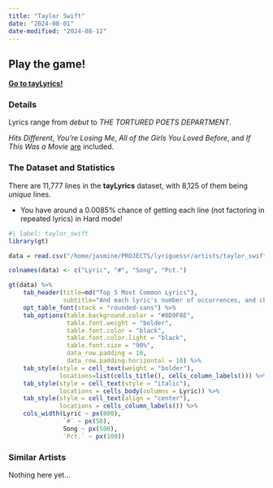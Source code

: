 ```yaml
---
title: "Taylor Swift"
date: "2024-08-01"
date-modified: "2024-08-12"
---
```


::: {.callout-tip appearance="simple"}
## Play the game!
::: lead
**<a href="https://taylyrics.lyriguessr.xyz/" target="_blank">Go to tayLyrics!</a>**
:::
:::

### Details

Lyrics range from *debut* to *THE TORTURED POETS DEPARTMENT*.

*Hits Different*, *You're Losing Me*, *All of the Girls You Loved Before*, and *If This Was a Movie* <u>are</u> included.

### The Dataset and Statistics

There are 11,777 lines in the **tayLyrics** dataset, with 8,125 of them being *unique* lines. 

* You have around a 0.0085% chance of getting each line (not factoring in repeated lyrics) in Hard mode! 

```r
#| label: taylor_swift
library(gt)

data = read.csv("/home/jasmine/PROJECTS/lyriguessr/artists/taylor_swift/taylor_swift_counts.csv")

colnames(data) <- c("Lyric", "#", "Song", "Pct.")

gt(data) %>% 
    tab_header(title=md("Top 5 Most Common Lyrics"), 
               subtitle="And each lyric's number of occurrences, and chance of showing up in Hard mode") %>%
    opt_table_font(stack = "rounded-sans") %>%
    tab_options(table.background.color = "#8D9F8E",
                table.font.weight = "bolder",
                table.font.color = "black",
                table.font.color.light = "black",
                table.font.size = "90%",
                data_row.padding = 10,
                data_row.padding.horizontal = 10) %>%
    tab_style(style = cell_text(weight = "bolder"),
              locations=list(cells_title(), cells_column_labels())) %>%
    tab_style(style = cell_text(style = "italic"),
              locations = cells_body(columns = Lyric)) %>%
    tab_style(style = cell_text(align = "center"),
              locations = cells_column_labels()) %>%
    cols_width(Lyric ~ px(800),
               `#` ~ px(50),
               Song ~ px(500),
               `Pct.` ~ px(100))
```

### Similar Artists

Nothing here yet...